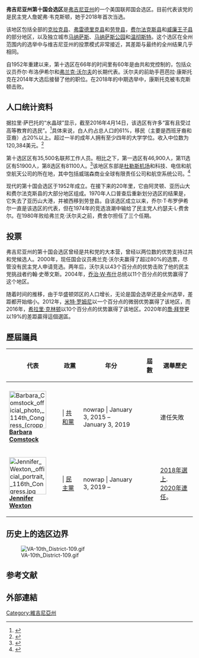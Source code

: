 {{noteTA
|T=zh-hk:維珍尼亞州第十國會選區; zh-tw:維吉尼亞州第十國會選區; zh-cn:弗吉尼亚州第十国会选区;
|1=zh-hk:維珍尼亞; zh-tw:維吉尼亞;zh-cn:弗吉尼亚;
}}
{{Infobox U.S. congressional district
| state= 维吉尼亚州
| district number= 10
| image name= Virginia US Congressional District 10 (since 2013).tif
| image width= 400
| image caption= '''维吉尼亚州自2013年1月3日以来的第10国会选区'''
| representative= [[詹妮弗·韦克斯|詹妮弗·韦克斯]]
| party= 民主党
| residence= 利斯堡
| english area=
| metric area=
|distribution ref=
| percent urban= 85.53
| percent rural= 14.47<ref>{{Cite web|url=https://www.census.gov/programs-surveys/geography.html|title=Geography Program|first=US Census|last=Bureau|website=www.census.gov}}</ref>
| population= 857,693<ref name="auto">{{Cite web|url=https://www.census.gov/mycd/?st=51&cd=10|title=My Congressional District|first=US Census Bureau|last=Center for New Media & Promotion (CNMP)|website=www.census.gov}}</ref>
| population year= 2019
| median income= $132,226<ref name="auto"/>
| percent white= 61.94
| percent black= 6.65
| percent asian= 13.85
| percent native american  = 0.49
| percent hispanic= 14.02
| percent other race= 
| percent blue collar=
| percent white collar=
| percent gray collar=
| cpvi= D+1<ref name      =Cook>{{cite web|url=http://cookpolitical.com/file/Arranged_by_State_District.pdf|title=Partisan Voting Index – Districts of the 115th Congress|publisher=The Cook Political Report|date=2017-04-07|access-date=2017-04-07}}</ref>
}}
'''弗吉尼亚州第十国会选区'''是[[弗吉尼亚州|弗吉尼亚州]]的一个美国联邦国会选区。目前代表该党的是民主党人詹妮弗·韦克斯顿，她于2018年首次当选。

该地区包括全部的[[克拉克县_(维吉尼亚州)|克拉克县]]、[[弗雷德里克县_(弗吉尼亚州)|弗雷德里克县]]和[[劳登县_(弗吉尼亚州)|劳登县]]，[[费尔法克斯县|费尔法克斯县]]和[[威廉王子县|威廉王子县]]的部分地区，以及独立城市[[马纳萨斯_(弗吉尼亚州)|马纳萨斯]]、[[马纳萨斯帕克_(弗吉尼亚州)|马纳萨斯公园]]和[[温切斯特_(弗吉尼亚州)|温彻斯特]]。这个选区在全州范围内的选举中与维吉尼亚州的投票模式非常接近，其差距与最终的全州结果几乎相同。

自1952年重建以来，第十选区在66年的时间里有60年是由共和党控制的，包括众议员乔尔·布洛伊希尔和[[弗兰克·沃尔夫|弗兰克·沃尔夫]]的长期代表。沃尔夫的前助手芭芭拉·康斯托克在2014年大选后接替了他的职位。在2018年的中期选举中，康斯托克被韦克斯顿击败。
== 人口统计资料 ==
据拉里·萨巴托的“水晶球”显示，截至2016年4月14日，该选区有许多“富有且受过高等教育的选民”。<ref name="Sabato">{{cite web | url=http://www.centerforpolitics.org/crystalball/articles/house-2016-how-a-democratic-wave-could-happen/ | title=House 2016: How a Democratic Wave Could Happen | publisher=University of Virginia Center for Politics | access-date=2016-04-20 | author=Kondik, Kyle | author2=Skelley, Geoffrey}}</ref>具体来说，白人约占总人口的61%，移民（主要是西班牙裔和亚裔）占20%以上。超过一半的成年人拥有至少四年的大学学位。收入中位数为120,384美元。<ref>{{cite web|url=http://www.nbc-2.com/story/38690418/there-are-absolutely-two-americas-sometimes-in-the-same-state|title=There are absolutely two Americas. Sometimes in the same state|author=Brownstein, Ronald|date=2018-07-20|publisher=NBC}}</ref>

第十选区区有35,500名联邦工作人员。相比之下，第一选区有46,900人，第11选区有51900人，第8选区有81100人。<ref>{{cite web|url=https://www.washingtonpost.com/local/virginia-politics/rep-comstock-running-for-reelection-wont-vote-for-a-government-shutdown-no-matter-how-much-trump-wants-one/2018/08/01/ccce41a4-94dc-11e8-80e1-00e80e1fdf43_story.html|title=Rep. Comstock, running for reelection, won't vote for a government shutdown no matter how much Trump wants one|author=Portnoy, Jenna|work=Washington Post|date=2018-08-01}}</ref>该地区东部是[[华盛顿杜勒斯国际机场|杜勒斯机场]]和科技、电信和航空航天公司的所在地，其中包括威瑞森商业全球有限责任公司和航空系统公司。<ref>{{cite web |last1=Edgerton |first1=Anna |title=A 'Killer Campaigner' for the GOP Swims Against a Blue Tide in Virginia |url=https://www.bloomberg.com/news/articles/2018-08-09/gop-s-comstock-swimming-against-democratic-tide-in-virgina-race |website=[[Bloomberg_News|Bloomberg News]] |access-date=2020-09-30 |archive-url=https://archive.today/20200930225305/https://www.bloombergquint.com/business/gop-s-comstock-swimming-against-democratic-tide-in-virgina-race |archive-date=2020-09-30 |date=2018-08-09}}</ref>{{cbignore}}

现代的第十国会选区于1952年成立。在接下来的20年里，它由阿灵顿、亚历山大和费尔法克斯县的大部分地区组成。1970年人口普查后重新划分选区的结果是，它失去了亚历山大港，并被西移到劳登县。自该选区成立以来，乔尔·T·布罗伊希尔一直是该选区的代表，但在1974年的竞选浪潮中输给了民主党人约瑟夫·L·费舍尔。在1980年败给弗兰克·沃尔夫之前，费舍尔担任了三个任期。

== 投票 ==
弗吉尼亚州的第十国会选区曾经是共和党的大本营，曾经以两位数的优势支持过共和党候选人。2000年，现任国会议员弗兰克·沃尔夫赢得了超过80%的选票，尽管没有民主党人申请竞选。两年后，沃尔夫以43个百分点的优势击败了他的民主党挑战者约翰·史蒂文斯。2004年，[[乔治·W·布什|乔治·W·布什]]总统以11个百分点的优势赢得了这个地区。

随着时间的推移，由于华盛顿郊区的人口增长，无论是国会选举还是全州选举，差距都开始缩小。2012年，[[米特·罗姆尼|米特·罗姆尼]]以一个百分点的微弱优势赢得了该地区，而2016年，[[希拉里·克林顿|希拉里·克林顿]]以10个百分点的优势赢得了该地区。2020年的[[喬·拜登|喬·拜登]]更以19%的差距贏得這個選區。

== 歷屆議員 ==
{| class=wikitable style="text-align:center"

|- valign=bottom
! 代表
! 政黨
! 年分
! 屆數
! 選舉歷史

|-
|- style="height:3em"
| align=left | [[File:Barbara_Comstock_official_photo,_114th_Congress_(cropped).jpg|100px]]<br/>'''[[Barbara_Comstock|Barbara Comstock]]'''
| {{Party shading/Republican}} | [[共和黨_(美國)|共和黨]]
| nowrap | January 3, 2015 –<br/>January 3, 2019
| {{USCongressOrdinal|114|115}}
| 連任失敗

|- style="height:3em"
| align=left | [[File:Jennifer_Wexton,_official_portrait,_116th_Congress.jpg|100px]]<br/>'''[[Jennifer_Wexton|Jennifer Wexton]]'''
| {{Party shading/Democratic}} | [[民主黨_(美國)|民主黨]]
| nowrap | January 3, 2019 –<br/>
| {{USCongressOrdinal|116|117}}
| [[2018_United_States_House_of_Representatives_elections_in_Virginia|2018年選上]].<br/>[[2020_United_States_House_of_Representatives_elections_in_Virginia|2020年連任]]。

|}

==历史上的选区边界==
[[File:VA-10th_District-109.gif|thumb]]

{{clear}}
== 参考文献 ==
{{reflist}}
==外部連結==
{{國會維珍尼亞州選區}}
[[Category:維吉尼亞州|Category:維吉尼亞州]]